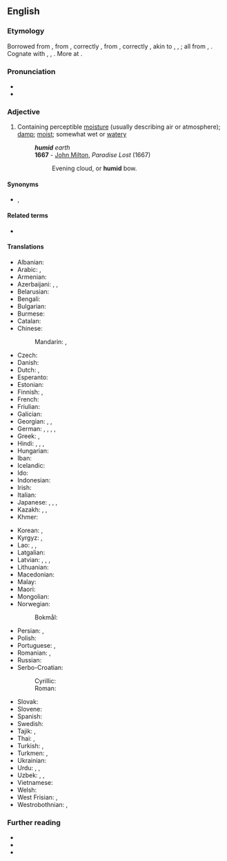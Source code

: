==English==

===Etymology===
Borrowed from {{bor|en|fro|humide}}, from {{der|en|la|humidus}}, correctly {{m|la|umidus||moist}}, from {{m|la|humere}}, correctly {{m|la|umere||to be moist}}, akin to {{m|la|ūvēns||moist}}, {{m|la|ūvidus}}, {{m|la|ūdus||moist}}; all from {{der|en|ine-pro|*wegʷ-}}, {{m|ine-pro|*wogʷ-||wet}}. Cognate with {{cog|non|vǫkr||moist, damp, wet}}, {{cog|sco|wak||moist, damp, wetness, moisture}}, {{cog|en|weaky||moist, wet}}. More at {{l|en|weaky}}.

===Pronunciation===
* {{IPA|/ˈhjuːmɪd/|lang=en}}
* {{audio|en-us-humid.ogg|Audio (US)|lang=en}}

===Adjective===
{{en-adj|humider}}

# Containing perceptible [[moisture]] (usually describing air or atmosphere); [[damp]]; [[moist]]; somewhat wet or [[watery]]
#: '''''humid''' earth''
#: '''1667''' - [[w:John Milton|John Milton]], ''Paradise Lost'' (1667)
#:: Evening cloud, or '''humid''' bow.

====Synonyms====
* {{l|en|damp}}, {{l|en|moist}}

====Related terms====
* {{l|en|humidity}}

====Translations====
{{trans-top|slightly wet}}
* Albanian: {{t+|sq|lagësht|alt=i lagësht}}
* Arabic: {{t|ar|رَطْب}}, {{t|ar|رَطِب}}
* Armenian: {{t+|hy|խոնավ}}
* Azerbaijani: {{t|az|rütubətli}}, {{t+|az|nəm}}, {{t|az|nəmli}}
* Belarusian: {{t|be|вільго́тны}}
* Bengali: {{t|bn|আর্দ্র|tr=ardrô}}
* Bulgarian: {{t+|bg|вла́жен}}
* Burmese: {{t+|my|စိုထိုင်း}}
* Catalan: {{t+|ca|humit}}
* Chinese:
*: Mandarin: {{t+|cmn|濕|sc=Hani}}, {{t+|cmn|湿|tr=shī|sc=Hani}}
* Czech: {{t+|cs|vlhký}}
* Danish: {{t+|da|fugtig}}
* Dutch: {{t+|nl|vochtig}}, {{t+|nl|vochtige}}
* Esperanto: {{t|eo|humida}}
* Estonian: {{t|et|niiske}}
* Finnish: {{t+|fi|kostea}}, {{t|fi|humidi}}
* French: {{t+|fr|mouillé}}
* Friulian: {{t|fur|umid}}
* Galician: {{t+|gl|húmido|m}}
* Georgian: {{t|ka|ნესტიანი}}, {{t|ka|ნოტიო}}, {{t|ka|ტენიანი}}
* German: {{t+|de|feucht}}, {{t+|de|feuchte}}, {{t+|de|feuchter}}, {{t+|de|feuchten}}, {{t+|de|feuchtes}}
* Greek: {{t+|el|υγρός|m}}, {{t+|el|νοτερός|m}}
* Hindi: {{t+|hi|नम}}, {{t+|hi|गीला}}, {{t+|hi|आर्द्र}}, {{t+|hi|तर}}
* Hungarian: {{t+|hu|nyirkos}}
* Iban: {{t|iba|embap}}
* Icelandic: {{t+|is|rakur}}
* Ido: {{t+|io|humida}}
* Indonesian: {{t+|id|lembap}}
* Irish: {{t|ga|taisíoch}}
* Italian: {{t+|it|umido}}
* Japanese: {{t|ja|[[湿気]]の[[多い]]|tr=しっけのおおい, shikke no ōi|sc=Jpan}}, {{t|ja|蒸し暑い|tr=むしあつい, mushiatsui|sc=Jpan}}, {{t|ja|湿っぽい|tr=しめっぽい, shimeppoi}}, {{t+|ja|湿る|tr=しめった, shimetta|alt=湿った}}
* Kazakh: {{t+|kk|дымқыл}}, {{t+|kk|сулы}}, {{t+|kk|ылғал}}
* Khmer: {{t+|km|សើម}}
{{trans-mid}}
* Korean: {{t|ko|[[습기]]가 [[많은|많다]]}}, {{t+|ko|축축하다}}
* Kyrgyz: {{t+|ky|нымдуу}}, {{t|ky|жаан-чачындуу}}
* Lao: {{t|lo|ຊຸ່ມ}}, {{t|lo|ຈື້ນ}}, {{t|lo|ປຽກ}}
* Latgalian: {{t|ltg|volgons}}
* Latvian: {{t|lv|mitrs}}, {{t|lv|mikls}}, {{t|lv|valgs}}, {{t|lv|valgans}}
* Lithuanian: {{t|lt|drėgnas}}
* Macedonian: {{t|mk|влажен}}
* Malay: {{t|ms|lembap}}
* Maori: {{t|mi|haitutu}}
* Mongolian: {{t+|mn|чийглэг}}
* Norwegian:
*: Bokmål: {{t|nb|fuktig}}
* Persian: {{t+|fa|مرطوب|tr=martub}}, {{t+|fa|تر|tr=tar}}
* Polish: {{t+|pl|wilgotny}}
* Portuguese: {{t+|pt|úmido}}, {{t+|pt|húmido|m}}
* Romanian: {{t+|ro|umed|m}}, {{t|ro|umedă|f}}
* Russian: {{t+|ru|вла́жный}}
* Serbo-Croatian:
*: Cyrillic: {{t|sh|вла̏жан}}
*: Roman: {{t+|sh|vlȁžan}}
* Slovak: {{t|sk|vlhký}}
* Slovene: {{t+|sl|vlažen}}
* Spanish: {{t+|es|húmedo}}
* Swedish: {{t+|sv|fuktig}}
* Tajik: {{t|tg|мартуб}}, {{t+|tg|тар}}
* Thai: {{t+|th|ชื้น}}, {{t+|th|เปียก}}
* Turkish: {{t+|tr|nemli}}, {{t+|tr|rutubetli}}
* Turkmen: {{t|tk|dymyk}}, {{t|tk|yzgarly}}
* Ukrainian: {{t|uk|воло́гий}}
* Urdu: {{t|ur|نم|tr=nam}}, {{t|ur|گیلا|tr=gīlā}}, {{t+|ur|تر‎|tr=tar}}
* Uzbek: {{t+|uz|nam}}, {{t+|uz|hoʻl}}, {{t+|uz|zax}}
* Vietnamese: {{t+|vi|ẩm}}
* Welsh: {{t+|cy|llaith}}
* West Frisian: {{t|fy|fochtich}}, {{t|fy|damp}}
* Westrobothnian: {{t|gmq-bot|devu}}, {{t|gmq-bot|devø}}
{{trans-bottom}}

===Further reading===
* {{R:Webster 1913}}
* {{R:Century 1911}}
* {{R:OneLook}}